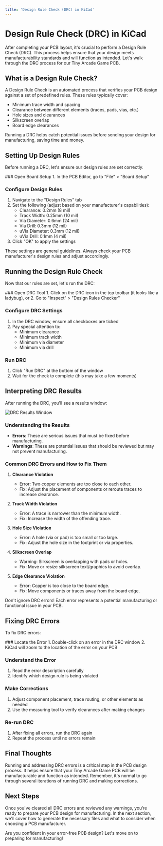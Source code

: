 ```yaml
---
title: 'Design Rule Check (DRC) in KiCad'
---
```



# Design Rule Check (DRC) in KiCad

After completing your PCB layout, it's crucial to perform a Design Rule Check (DRC). This process helps ensure that your design meets manufacturability standards and will function as intended. Let's walk through the DRC process for our Tiny Arcade Game PCB.

## What is a Design Rule Check?

A Design Rule Check is an automated process that verifies your PCB design against a set of predefined rules. These rules typically cover:

- Minimum trace width and spacing
- Clearance between different elements (traces, pads, vias, etc.)
- Hole sizes and clearances
- Silkscreen overlap
- Board edge clearances

Running a DRC helps catch potential issues before sending your design for manufacturing, saving time and money.

## Setting Up Design Rules

Before running a DRC, let's ensure our design rules are set correctly:

<Steps>
### Open Board Setup
1. In the PCB Editor, go to "File" > "Board Setup"

### Configure Design Rules
1. Navigate to the "Design Rules" tab
2. Set the following (adjust based on your manufacturer's capabilities):
   - Clearance: 0.2mm (8 mil)
   - Track Width: 0.25mm (10 mil)
   - Via Diameter: 0.6mm (24 mil)
   - Via Drill: 0.3mm (12 mil)
   - uVia Diameter: 0.3mm (12 mil)
   - uVia Drill: 0.1mm (4 mil)
3. Click "OK" to apply the settings
</Steps>

<Callout type="info">
  These settings are general guidelines. Always check your PCB manufacturer's design rules and adjust accordingly.
</Callout>

## Running the Design Rule Check

Now that our rules are set, let's run the DRC:

<Steps>
### Open DRC Tool
1. Click on the DRC icon in the top toolbar (it looks like a ladybug), or
2. Go to "Inspect" > "Design Rules Checker"

### Configure DRC Settings
1. In the DRC window, ensure all checkboxes are ticked
2. Pay special attention to:
   - Minimum clearance
   - Minimum track width
   - Minimum via diameter
   - Minimum via drill

### Run DRC
1. Click "Run DRC" at the bottom of the window
2. Wait for the check to complete (this may take a few moments)
</Steps>

## Interpreting DRC Results

After running the DRC, you'll see a results window:

<Image src="/images/drc-results-window.png" alt="DRC Results Window" width={600} height={400} />

### Understanding the Results

- **Errors**: These are serious issues that must be fixed before manufacturing.
- **Warnings**: These are potential issues that should be reviewed but may not prevent manufacturing.

### Common DRC Errors and How to Fix Them

1. **Clearance Violation**
   - Error: Two copper elements are too close to each other.
   - Fix: Adjust the placement of components or reroute traces to increase clearance.

2. **Track Width Violation**
   - Error: A trace is narrower than the minimum width.
   - Fix: Increase the width of the offending trace.

3. **Hole Size Violation**
   - Error: A hole (via or pad) is too small or too large.
   - Fix: Adjust the hole size in the footprint or via properties.

4. **Silkscreen Overlap**
   - Warning: Silkscreen is overlapping with pads or holes.
   - Fix: Move or resize silkscreen text/graphics to avoid overlap.

5. **Edge Clearance Violation**
   - Error: Copper is too close to the board edge.
   - Fix: Move components or traces away from the board edge.

<Callout type="warning">
  Don't ignore DRC errors! Each error represents a potential manufacturing or functional issue in your PCB.
</Callout>

## Fixing DRC Errors

To fix DRC errors:

<Steps>
### Locate the Error
1. Double-click on an error in the DRC window
2. KiCad will zoom to the location of the error on your PCB

### Understand the Error
1. Read the error description carefully
2. Identify which design rule is being violated

### Make Corrections
1. Adjust component placement, trace routing, or other elements as needed
2. Use the measuring tool to verify clearances after making changes

### Re-run DRC
1. After fixing all errors, run the DRC again
2. Repeat the process until no errors remain
</Steps>

## Final Thoughts

Running and addressing DRC errors is a critical step in the PCB design process. It helps ensure that your Tiny Arcade Game PCB will be manufacturable and function as intended. Remember, it's normal to go through several iterations of running DRC and making corrections.

## Next Steps

Once you've cleared all DRC errors and reviewed any warnings, you're ready to prepare your PCB design for manufacturing. In the next section, we'll cover how to generate the necessary files and what to consider when choosing a PCB manufacturer.

Are you confident in your error-free PCB design? Let's move on to preparing for manufacturing!